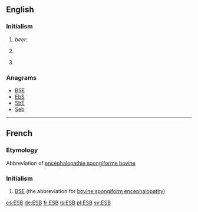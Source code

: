 ==English==

===Initialism===
{{en-initialism}}

# ''beer:'' {{initialism of|w:Extra special bitter|extra special bitter|lang=en}}
# {{context|computing|lang=en}} {{initialism of|enterprise service bus|lang=en}}
# {{context|Ireland|lang=en}} {{initialism of|w:Electricity Supply Board|Electricity Supply Board|lang=en}}

===Anagrams===
* [[BSE#English|BSE]]
* [[EbS#English|EbS]]
* [[SbE#English|SbE]]
* [[Seb#English|Seb]]

----

==French==

===Etymology===
Abbreviation of [[encéphalopathie spongiforme bovine]]

===Initialism===
{{head|fr|initialism}}

# [[BSE]] (the abbreviation for [[bovine spongiform encephalopathy]])

[[cs:ESB]]
[[de:ESB]]
[[fr:ESB]]
[[is:ESB]]
[[pl:ESB]]
[[sv:ESB]]